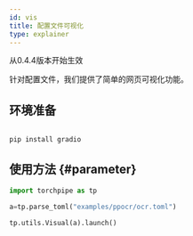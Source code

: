 ```yaml
---
id: vis
title: 配置文件可视化
type: explainer
---
```

从0.4.4版本开始生效

针对配置文件，我们提供了简单的网页可视化功能。

## 环境准备
```bash
 
pip install gradio
```

## 使用方法 {#parameter}


```python
import torchpipe as tp

a=tp.parse_toml("examples/ppocr/ocr.toml")

tp.utils.Visual(a).launch()
```